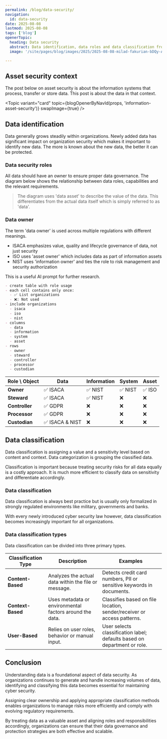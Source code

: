 ```yaml
---
permalink: /blog/data-security/
navigation:
  id: data-security
date: 2025-08-08
lastmod: 2025-08-08
tags: ['blog']
openerTopic:
  heading: Data security
  abstract: Data identification, data roles and data classification from a security perspective
  image: '/site/pages/blog/images/2025/2025-08-08-milad-fakurian-bDQy-AeHDFg-unsplash.jpg'

---
```



## Asset security context

The post below on asset security is about the information systems that process,
transfer or store data. This post is about the data in that context.

<Topic variant="card" topic={blogOpenerByNavId(props, 'information-asset-security')} swapImage={true} />

## Data identification

Data generally grows steadily within organizations. Newly added data has
significant impact on organization security which makes it important to identify
new data. The more is known about the new data, the better it can be protected.

### Data security roles

All data should have an owner to ensure proper data governance. The diagram
below shows the relationship between data roles, capabilities and the relevant
requirements.

> The diagram uses 'data asset' to describe the value of the data. This
> differentiates from the actual data itself which is simply referred to as
> 'data'.

<Diagram src="/site/pages/blog/images-security/data-asset-roles.svg" width="60rem" />

### Data owner

The term 'data owner' is used across multiple regulations with different
meanings.

- ISACA emphasizes value, quality and lifecycle governance of data, not just
  security
- ISO uses 'asset owner' which includes data as part of information assets
- NIST uses 'information owner' and ties the role to risk management and
  security authorization

This is a useful AI prompt for further research.

```md
- create table with role usage
- each cell contains only once:
  - ✅ List organizations
  - ❌: Not used
- include organizations
  - isaca
  - iso
  - nist
- columns
  - data
  - information
  - system
  - asset
- rows
  - owner
  - steward
  - controller
  - processor
  - custodian
```

| **Role \\ Object** | **Data** | **Information** | **System** | **Asset** |
|---|---|---|---|---|
| **Owner** | ✅ ISACA | ✅ NIST | ✅ NIST | ✅ ISO |
| **Steward** | ✅ ISACA | ✅ NIST | ❌ | ❌ |
| **Controller** | ✅ GDPR | ❌ | ❌ | ❌ |
| **Processor** | ✅ GDPR | ❌ | ❌ | ❌ |
| **Custodian** | ✅ ISACA & NIST | ❌ | ❌ | ❌ |


## Data classification

Data classification is assigning a value and a sensitivity level based on
content and context. Data categorization is grouping the classified data.

Classification is important because treating security risks for all data equally
is a costly approach. It is much more efficient to classify data on sensitivity
and differentiate accordingly.

### Data classification

Data classification is always best practice but is usually only formalized in
strongly regulated environments like military, governments and banks.

With every newly introduced cyber security law however, data classification
becomes increasingly important for all organizations.


### Data classification types

Data classification can be divided into three primary types.

|  Classification Type  |  Description  |  Examples  |
|-----------------------|--------------------------------------------------------------|--------------------------------------------------------------|
| **Content-Based**     | Analyzes the actual data within the file or message.         | Detects credit card numbers, PII or sensitive keywords in documents. |
| **Context-Based**     | Uses metadata or environmental factors around the data.      | Classifies based on file location, sender/receiver or access patterns. |
| **User-Based**        | Relies on user roles, behavior or manual input.             | User selects classification label; defaults based on department or role. |

## Conclusion

Understanding data is a foundational aspect of data security. As organizations
continues to generate and handle increasing volumes of data, identifying and
classifying this data becomes essential for maintaining cyber security.

Assigning clear ownership and applying appropriate classification methods
enables organizations to manage risks more efficiently and comply with evolving
regulatory requirements.

By treating data as a valuable asset and aligning roles and responsibilities
accordingly, organizations can ensure that their data governance and protection
strategies are both effective and scalable.
